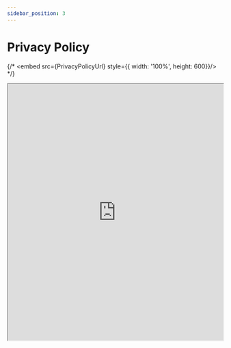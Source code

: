 ```yaml
---
sidebar_position: 3
---
```



# Privacy Policy

{/* <embed src={PrivacyPolicyUrl} style={{ width: '100%', height: 600}}/> */}

<iframe
    src="https://drive.google.com/file/d/1BQTvUM136izUqEnsOahi12sscxfmEUBW/preview"
    width="100%"
    height="600"
>
</iframe>

